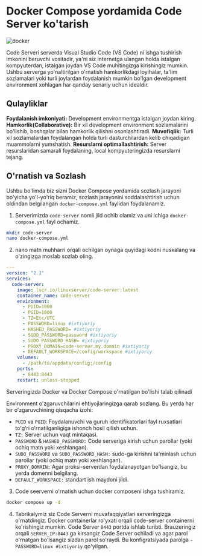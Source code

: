 
# Docker Compose yordamida Code Server ko'tarish

![docker](/images/tutorials/container/1.webp)

Code Serveri serverda Visual Studio Code (VS Code) ni ishga tushirish imkonini beruvchi vositadir, ya'ni siz internetga ulangan holda istalgan kompyuterdan, istalgan joydan VS Code muhitingizga kirishingiz mumkin. Ushbu serverga yo'naltirilgan o'rnatish hamkorlikdagi loyihalar, ta'lim sozlamalari yoki turli joylardan foydalanish mumkin bo'lgan development environment xohlagan har qanday senariy uchun idealdir.

## Qulayliklar

**Foydalanish imkoniyati:** Development environmentga istalgan joydan kiring.
**Hamkorlik(Collaborative):** Bir xil development environment sozlamalarini bo'lishib, boshqalar bilan hamkorlik qilishni osonlashtiradi.
**Muvofiqlik:** Turli xil sozlamalardan foydalangan holda turli dasturchilardan kelib chiqadigan muammolarni yumshatish.
**Resurslarni optimallashtirish:** Server resurslaridan samarali foydalaning, local kompyuteringizda resurslarni tejang.

## O'rnatish va Sozlash
Ushbu bo'limda biz sizni Docker Compose yordamida sozlash jarayoni bo'yicha yo'l-yo'riq beramiz, sozlash jarayonini soddalashtirish uchun oldindan belgilangan `docker-compose.yml` faylidan foydalanamiz.

1. Serverimizda `code-server` nomli jild ochib olamiz va uni ichiga `docker-compose.yml` fayl ochamiz.

```bash
mkdir code-server
nano docker-compose.yml
```

2. nano matn muhharri orqali ochilgan oynaga quyidagi kodni nusxalang va o'zingizga moslab sozlab oling.

```yaml filename="code-server/docker-compose.yml"
---
version: "2.1"
services:
  code-server:
    image: lscr.io/linuxserver/code-server:latest
    container_name: code-server
    environment:
      - PUID=1000
      - PGID=1000
      - TZ=Etc/UTC
      - PASSWORD=linux #ixtiyoriy
      - HASHED_PASSWORD= #ixtiyoriy
      - SUDO_PASSWORD=password #ixtiyoriy
      - SUDO_PASSWORD_HASH= #ixtiyoriy
      - PROXY_DOMAIN=code-server.my.domain #ixtiyoriy
      - DEFAULT_WORKSPACE=/config/workspace #ixtiyoriy
    volumes:
      - /path/to/appdata/config:/config
    ports:
      - 8443:8443
    restart: unless-stopped
```
<Callout type="info" emoji="">
Serveringizda Docker va Docker Compose o'rnatilgan bo'lishi talab qilinadi
</Callout>

Environment o'zgaruvchilarini ehtiyojlaringizga qarab sozlang. Bu yerda har bir o'zgaruvchining qisqacha izohi:

* `PUID` va `PGID`: Foydalanuvchi va guruh identifikatorlari fayl ruxsatlari toʻgʻri oʻrnatilganligiga ishonch hosil qilish uchun.
* `TZ:` Server uchun vaqt mintaqasi.
* `PASSWORD` & `HASHED_PASSWORD:` Code serveriga kirish uchun parollar (yoki ochiq matn yoki xeshlangan).
* `SUDO_PASSWORD` va `SUDO_PASSWORD_HASH:` sudo-ga kirishni ta'minlash uchun parollar (yoki ochiq matn yoki xeshlangan).
* `PROXY_DOMAIN:` Agar proksi-serverdan foydalanayotgan bo'lsangiz, bu yerda domenni belgilang.
* `DEFAULT_WORKSPACE:` standart ish maydoni jildi.

3. Code seerverni o'rnatish uchun docker composeni ishga tushiramiz.

```bash
docker compose up -d
```

4. Tabrikalymiz siz Code Serverni muvafaqqiyatlari serveringizga o'rnatdingiz. Docker containerlar ro'yxati orqali code-server containerni ko'rishingiz mumkin. Code Server `8443` portda ishlab turibti. Brauzeringiz orqali `SERVER_IP:8443` ga kirsangiz Code Server ochiladi va agar parol o'rnatgan bo'lsangiz sizdan parol so'raydi. Bu konfigratsiyada parolga `- PASSWORD=linux #ixtiyoriy` qo'yilgan.